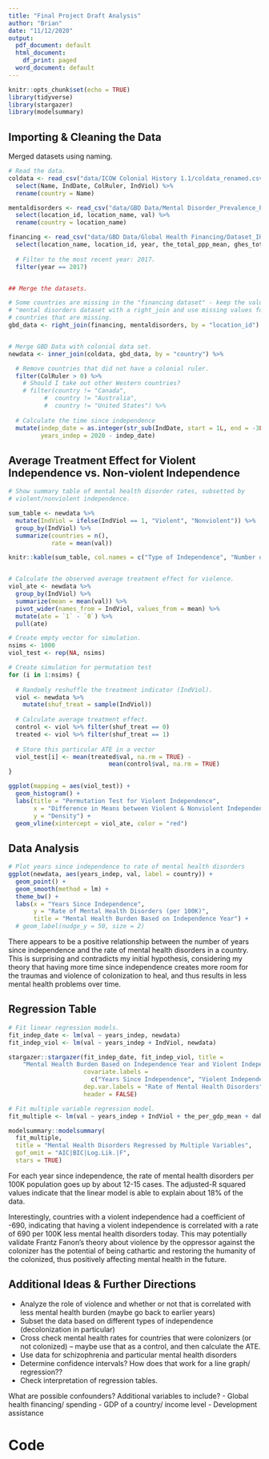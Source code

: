 ```yaml
---
title: "Final Project Draft Analysis"
author: "Brian"
date: "11/12/2020"
output:
  pdf_document: default
  html_document:
    df_print: paged
  word_document: default
---
```


```r
knitr::opts_chunk$set(echo = TRUE)
library(tidyverse)
library(stargazer)
library(modelsummary)
```

## Importing & Cleaning the Data

Merged datasets using naming.

```r
# Read the data.
coldata <- read_csv("data/ICOW Colonial History 1.1/coldata_renamed.csv") %>%
  select(Name, IndDate, ColRuler, IndViol) %>%
  rename(country = Name)

mentaldisorders <- read_csv("data/GBD Data/Mental Disorder_Prevalence_Percent_IHME-GBD_2019/Rate_Prevalence_IHME-GBD_2019_DATA-aed48dc0-1.csv") %>%
  select(location_id, location_name, val) %>%
  rename(country = location_name)

financing <- read_csv("data/GBD Data/Global Health Financing/Dataset_IHME_RETROSPECTIVE_FINANCING_1995_2017_Y2020M07D09.CSV") %>%
  select(location_name, location_id, year, the_total_ppp_mean, ghes_total_ppp_mean, oop_total_ppp_mean, dah_total_ppp_mean, the_per_cap_mean, the_per_gdp_mean) %>%
  
  # Filter to the most recent year: 2017.
  filter(year == 2017)


## Merge the datasets.

# Some countries are missing in the "financing dataset" - keep the values in the
# "mental disorders dataset with a right_join and use missing values for the
# countries that are missing.
gbd_data <- right_join(financing, mentaldisorders, by = "location_id")


# Merge GBD Data with colonial data set.
newdata <- inner_join(coldata, gbd_data, by = "country") %>% 

  # Remove countries that did not have a colonial ruler.
  filter(ColRuler > 0) %>%
    # Should I take out other Western countries?
    # filter(country != "Canada",
          #  country != "Australia",
          #  country != "United States") %>%
  
  # Calculate the time since independence 
  mutate(indep_date = as.integer(str_sub(IndDate, start = 1L, end = -3L)), 
         years_indep = 2020 - indep_date)

```

## Average Treatment Effect for Violent Independence vs. Non-violent Independence

```r
# Show summary table of mental health disorder rates, subsetted by
# violent/nonviolent independence.

sum_table <- newdata %>%
  mutate(IndViol = ifelse(IndViol == 1, "Violent", "Nonviolent")) %>%
  group_by(IndViol) %>%
  summarize(countries = n(),
            rate = mean(val))

knitr::kable(sum_table, col.names = c("Type of Independence", "Number of Countries", "Rate of Mental Health Disorders (per 100K)"))


# Calculate the observed average treatment effect for violence.
viol_ate <- newdata %>%
  group_by(IndViol) %>%
  summarize(mean = mean(val)) %>% 
  pivot_wider(names_from = IndViol, values_from = mean) %>%
  mutate(ate = `1` - `0`) %>%
  pull(ate)

# Create empty vector for simulation.
nsims <- 1000
viol_test <- rep(NA, nsims)

# Create simulation for permutation test
for (i in 1:nsims) {
  
  # Randomly reshuffle the treatment indicator (IndViol).
  viol <- newdata %>%
    mutate(shuf_treat = sample(IndViol))
  
  # Calculate average treatment effect.
  control <- viol %>% filter(shuf_treat == 0)
  treated <- viol %>% filter(shuf_treat == 1)
  
  # Store this particular ATE in a vector
  viol_test[i] <- mean(treated$val, na.rm = TRUE) - 
                            mean(control$val, na.rm = TRUE)
}

ggplot(mapping = aes(viol_test)) + 
  geom_histogram() +
  labs(title = "Permutation Test for Violent Independence",
       x = "Difference in Means between Violent & Nonviolent Independence",
       y = "Density") +
  geom_vline(xintercept = viol_ate, color = "red")
```

## Data Analysis

```r
# Plot years since independence to rate of mental health disorders
ggplot(newdata, aes(years_indep, val, label = country)) + 
  geom_point() + 
  geom_smooth(method = lm) + 
  theme_bw() +
  labs(x = "Years Since Independence",
       y = "Rate of Mental Health Disorders (per 100K)",
       title = "Mental Health Burden Based on Independence Year") +
  # geom_label(nudge_y = 50, size = 2)

```
There appears to be a positive relationship between the number of years since independence and the rate of mental health disorders in a country. This is surprising and contradicts my initial hypothesis, considering my theory that having more time since independence creates more room for the traumas and violence of colonization to heal, and thus results in less mental health problems over time. 

\newpage

## Regression Table

```r
# Fit linear regression models.
fit_indep_date <- lm(val ~ years_indep, newdata) 
fit_indep_viol <- lm(val ~ years_indep + IndViol, newdata) 

stargazer::stargazer(fit_indep_date, fit_indep_viol, title = 
    "Mental Health Burden Based on Independence Year and Violent Independence",
                     covariate.labels = 
                       c("Years Since Independence", "Violent Independence"),
                     dep.var.labels = "Rate of Mental Health Disorders",
                     header = FALSE)

# Fit multiple variable regression model.
fit_multiple <- lm(val ~ years_indep + IndViol + the_per_gdp_mean + dah_total_ppp_mean + ghes_total_ppp_mean, newdata)

modelsummary::modelsummary(
  fit_multiple,
  title = "Mental Health Disorders Regressed by Multiple Variables",                         
  gof_omit = "AIC|BIC|Log.Lik.|F",
  stars = TRUE)

```
For each year since independence, the rate of mental health disorders per 100K population goes up by about 12-15 cases. The adjusted-R squared values indicate that the linear model is able to explain about 18% of the data.

Interestingly, countries with a violent independence had a coefficient of -690, indicating that having a violent independence is correlated with a rate of 690 per 100K less mental health disorders today. This may potentially validate Frantz Fanon's theory about violence by the oppressor against the colonizer has the potential of being cathartic and restoring the humanity of the colonized, thus positively affecting mental health in the future.


## Additional Ideas & Further Directions

- Analyze the role of violence and whether or not that is correlated with less mental health burden (maybe go back to earlier years)
- Subset the data based on different types of independence (decolonization in particular)
- Cross check mental health rates for countries that were colonizers (or not colonized) -- maybe use that as a control, and then calculate the ATE.
- Use data for schizophrenia and particular mental health disorders
- Determine confidence intervals? How does that work for a line graph/ regression??
- Check interpretation of regression tables.

What are possible confounders? Additional variables to include?
- Global health financing/ spending 
- GDP of a country/ income level
- Development assistance

\newpage

# Code

```r
```
